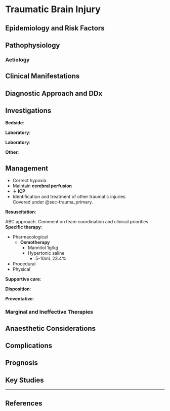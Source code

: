 # Traumatic Brain Injury {#sec-trauma_tbi}


## Epidemiology and Risk Factors

## Pathophysiology

### Aetiology

## Clinical Manifestations

## Diagnostic Approach and DDx

## Investigations

**Bedside**:

**Laboratory**:

**Laboratory**:

**Other**:

## Management

:::priority
* Correct hypoxia
* Maintain **cerebral perfusion**
* **↓ ICP**
* Identification and treatment of other traumatic injuries\
Covered under @sec-trauma_primary.
:::

**Resuscitation**:\

ABC approach. Comment on team coordination and clinical priorities.
**Specific therapy**:

* Pharmacological
	* **Osmotherapy**
		* Mannitol 1g/kg
		* Hypertonic saline
			* 5-10mL 23.4%
* Procedural
* Physical

**Supportive care**:

**Disposition**:

**Preventative**:


### Marginal and Ineffective Therapies

## Anaesthetic Considerations

## Complications

## Prognosis

## Key Studies


---

## References